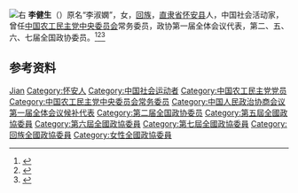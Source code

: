 [[File:李健生.jpg|右]]
'''李健生'''（{{bd|1908年||1990年}}）原名“李淑嫻”，女，[[回族|回族]]，[[直隶省|直隶省]][[怀安县|怀安县]]人，中国社会活动家，曾任[[中国农工民主党中央委员会|中国农工民主党中央委员会]]常务委员，政协第一届全体会议代表，第二、五、六、七届全国政协委员。<ref>{{Cite book|title=中华人民共和国职官志|author=何虎生, 李耀东, 向常福主编|publisher=中国社会出版社|year=2003|isbn=9787800883934|location=北京|pages=}}</ref><ref>{{Cite book|title=华夏妇女名人词典|author=周行健主编|publisher=华夏出版社|year=1988|isbn=|location=北京|pages=}}</ref><ref>{{Cite book|title=古今中外女名人辞典|author=中国妇女管理干部学院编|publisher=中国广播电视出版社|year=1989|isbn=|location=北京|pages=}}</ref>

== 参考资料 ==
{{reflist}}

{{中华全国民主妇女联合会第二届执行委员会}}
{{中国农工民主党第九届中央委员会}}
{{中华人民共和国政治人物小作品}}

{{Authority control}}
{{DEFAULTSORT:Li李}}
[[Category:李姓|Jian]]
[[Category:怀安人|Category:怀安人]]
[[Category:中国社会运动者|Category:中国社会运动者]]
[[Category:中国农工民主党党员|Category:中国农工民主党党员]]
[[Category:中国农工民主党中央委员会常务委员|Category:中国农工民主党中央委员会常务委员]]
[[Category:中国人民政治协商会议第一届全体会议候补代表|Category:中国人民政治协商会议第一届全体会议候补代表]]
[[Category:第二届全国政协委员|Category:第二届全国政协委员]]
[[Category:第五屆全國政協委員|Category:第五屆全國政協委員]]
[[Category:第六屆全國政協委員|Category:第六屆全國政協委員]]
[[Category:第七屆全國政協委員|Category:第七屆全國政協委員]]
[[Category:回族全國政協委員|Category:回族全國政協委員]]
[[Category:女性全國政協委員|Category:女性全國政協委員]]